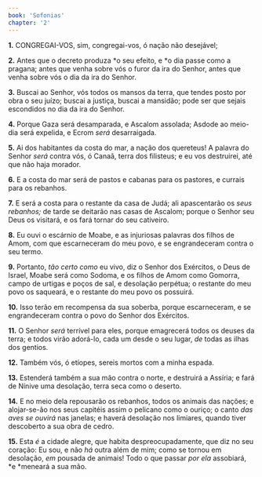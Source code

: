 ```yaml
---
book: 'Sofonias'
chapter: '2'
---
```


**1.** CONGREGAI-VOS, sim, congregai-vos, ó nação não desejável;

**2.** Antes que o decreto produza *o seu efeito, e *o dia passe como a pragana; antes que venha sobre vós o furor da ira do Senhor, antes que venha sobre vós o dia da ira do Senhor.

**3.** Buscai ao Senhor, vós todos os mansos da terra, que tendes posto por obra o seu juízo; buscai a justiça, buscai a mansidão; pode ser que sejais escondidos no dia da ira do Senhor.

**4.** Porque Gaza será desamparada, e Ascalom assolada; Asdode ao meio-dia será expelida, e Ecrom *será* desarraigada.

**5.** Ai dos habitantes da costa do mar, a nação dos quereteus! A palavra do Senhor *será* contra vós, ó Canaã, terra dos filisteus; e eu vos destruirei, até que não haja morador.

**6.** E a costa do mar será de pastos e cabanas para os pastores, e currais para os rebanhos.

**7.** E será a costa para o restante da casa de Judá; ali apascentarão os *seus rebanhos;* de tarde se deitarão nas casas de Ascalom; porque o Senhor seu Deus os visitará, e os fará tornar do seu cativeiro.

**8.** Eu ouvi o escárnio de Moabe, e as injuriosas palavras dos filhos de Amom, com que escarneceram do meu povo, e se engrandeceram contra o seu termo.

**9.** Portanto, *tão certo como* eu vivo, diz o Senhor dos Exércitos, o Deus de Israel, Moabe será como Sodoma, e os filhos de Amom como Gomorra, campo de urtigas e poços de sal, e desolação perpétua; o restante do meu povo os saqueará, e o restante do meu povo os possuirá.

**10.** Isso terão em recompensa da sua soberba, porque escarneceram, e se engrandeceram contra o povo do Senhor dos Exércitos.

**11.** O Senhor *será* terrível para eles, porque emagrecerá todos os deuses da terra; e todos virão adorá-lo, cada um desde o seu lugar, *de* todas as ilhas dos gentios.

**12.** Também vós, ó etíopes, sereis mortos com a minha espada.

**13.** Estenderá também a sua mão contra o norte, e destruirá a Assíria; e fará de Nínive uma desolação, terra seca como o deserto.

**14.** E no meio dela repousarão os rebanhos, todos os animais das nações; e alojar-se-ão nos seus capitéis assim o pelicano como o ouriço; o canto *das aves se ouvirá* nas janelas; e haverá desolação nos limiares, quando tiver descoberto a sua obra de cedro.

**15.** Esta *é* a cidade alegre, que habita despreocupadamente, que diz no seu coração: Eu sou, e não *há* outra além de mim; como se tornou em desolação, *em* pousada de animais! Todo o que passar *por ela* assobiará, *e *meneará a sua mão.